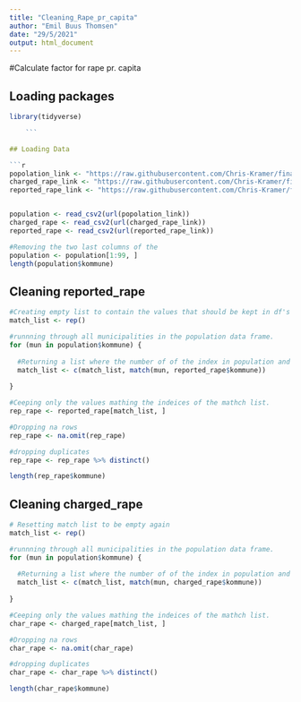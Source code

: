 ```yaml
---
title: "Cleaning_Rape_pr_capita"
author: "Emil Buus Thomsen"
date: "29/5/2021"
output: html_document
---
```


#Calculate factor for rape pr. capita


## Loading packages
```r
library(tidyverse)

    ```

## Loading Data

```r
popolation_link <- "https://raw.githubusercontent.com/Chris-Kramer/final_project-CDS/main/data/raw_data/pop.csv"
charged_rape_link <- "https://raw.githubusercontent.com/Chris-Kramer/final_project-CDS/main/data/raw_data/charged_rape.csv"
reported_rape_link <- "https://raw.githubusercontent.com/Chris-Kramer/final_project-CDS/main/data/raw_data/reported_rape.csv"


population <- read_csv2(url(popolation_link))
charged_rape <- read_csv2(url(charged_rape_link))
reported_rape <- read_csv2(url(reported_rape_link))
```
```r
#Removing the two last columns of the
population <- population[1:99, ]
length(population$kommune)

```


## Cleaning reported_rape

```r
#Creating empty list to contain the values that should be kept in df's
match_list <- rep()

#runnning through all municipalities in the population data frame.
for (mun in population$kommune) {
  
  #Returning a list where the number of of the index in population and reported_rape are the same.
  match_list <- c(match_list, match(mun, reported_rape$kommune))
  
}

#Ceeping only the values mathing the indeices of the mathch list.
rep_rape <- reported_rape[match_list, ]

#Dropping na rows
rep_rape <- na.omit(rep_rape)

#dropping duplicates
rep_rape <- rep_rape %>% distinct()

length(rep_rape$kommune)

```


## Cleaning charged_rape

```r

# Resetting match list to be empty again
match_list <- rep()

#runnning through all municipalities in the population data frame.
for (mun in population$kommune) {
  
  #Returning a list where the number of of the index in population and charged_rape are the same.
  match_list <- c(match_list, match(mun, charged_rape$kommune))
  
}

#Ceeping only the values mathing the indeices of the mathch list.
char_rape <- charged_rape[match_list, ]

#Dropping na rows
char_rape <- na.omit(char_rape)

#dropping duplicates
char_rape <- char_rape %>% distinct()

length(char_rape$kommune)
```







